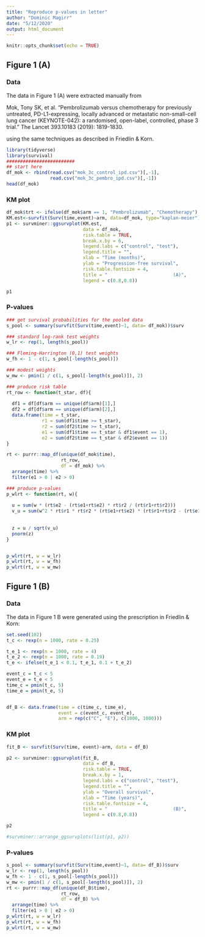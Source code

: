 ```yaml
---
title: "Reproduce p-values in letter"
author: "Dominic Magirr"
date: "5/12/2020"
output: html_document
---
```


```r
knitr::opts_chunk$set(echo = TRUE)
```

## Figure 1 (A)

### Data

The data in Figure 1 (A) were extracted manually from 

Mok, Tony SK, et al. "Pembrolizumab versus chemotherapy for previously untreated, PD-L1-expressing, locally advanced or metastatic non-small-cell lung cancer (KEYNOTE-042): a randomised, open-label, controlled, phase 3 trial." The Lancet 393.10183 (2019): 1819-1830.

using the same techniques as described in Friedlin \& Korn.

```r
library(tidyverse)
library(survival)
#########################
## start here
df_mok <- rbind(read.csv("mok_3c_control_ipd.csv")[,-1],
                read.csv("mok_3c_pembro_ipd.csv")[,-1])
head(df_mok)
```

### KM plot

```r
df_mok$trt <- ifelse(df_mok$arm == 1, "Pembrolizumab", "Chemotherapy")
KM.est<-survfit(Surv(time,event)~arm, data=df_mok, type="kaplan-meier")
p1 <- survminer::ggsurvplot(KM.est, 
                            data = df_mok, 
                            risk.table = TRUE, 
                            break.x.by = 6,
                            legend.labs = c("control", "test"),
                            legend.title = "",
                            xlab = "Time (months)",
                            ylab = "Progression-free survival",
                            risk.table.fontsize = 4,
                            title = "                        (A)",
                            legend = c(0.8,0.8))

p1
```

### P-values


```r
### get survival probabilities for the pooled data
s_pool <- summary(survfit(Surv(time,event)~1, data= df_mok))$surv

### standard log-rank test weights
w_lr <- rep(1, length(s_pool))

### Fleming-Harrington (0,1) test weights
w_fh <- 1 - c(1, s_pool[-length(s_pool)])

### modest weights
w_mw <- pmin(1 / c(1, s_pool[-length(s_pool)]), 2)

### produce risk table
rt_row <- function(t_star, df){
  
  df1 = df[df$arm == unique(df$arm)[1],]
  df2 = df[df$arm == unique(df$arm)[2],]
  data.frame(time = t_star,
             r1 = sum(df1$time >= t_star),
             r2 = sum(df2$time >= t_star),
             e1 = sum(df1$time == t_star & df1$event == 1),
             e2 = sum(df2$time == t_star & df2$event == 1))
}

rt <- purrr::map_df(unique(df_mok$time), 
                    rt_row, 
                    df = df_mok) %>% 
  arrange(time) %>% 
  filter(e1 > 0 | e2 > 0)

### produce p-values
p_wlrt <- function(rt, w){
  
  u = sum(w * (rt$e2 - (rt$e1+rt$e2) * rt$r2 / (rt$r1+rt$r2)))
  v_u = sum(w^2 * rt$r1 * rt$r2 * (rt$e1+rt$e2) * (rt$r1+rt$r2 - (rt$e1+rt$e2)) / ((rt$r1+rt$r2)^2 * (rt$r1+rt$r2-1)), na.rm = TRUE)
  
  
  z = u / sqrt(v_u)
  pnorm(z)
}


p_wlrt(rt, w = w_lr)
p_wlrt(rt, w = w_fh)
p_wlrt(rt, w = w_mw)

```

## Figure 1 (B)

### Data

The data in Figure 1 B were generated using the prescription in Friedlin \& Korn:

```r
set.seed(102)
t_c <- rexp(n = 1000, rate = 0.25)

t_e_1 <- rexp(n = 1000, rate = 4)
t_e_2 <- rexp(n = 1000, rate = 0.19)
t_e <- ifelse(t_e_1 < 0.1, t_e_1, 0.1 + t_e_2)

event_c = t_c < 5
event_e = t_e < 5
time_c = pmin(t_c, 5)
time_e = pmin(t_e, 5)


df_B <- data.frame(time = c(time_c, time_e),
                   event = c(event_c, event_e),
                   arm = rep(c("C", "E"), c(1000, 1000)))
```


### KM plot

```r
fit_B <- survfit(Surv(time, event)~arm, data = df_B)

p2 <- survminer::ggsurvplot(fit_B, 
                            data = df_B, 
                            risk.table = TRUE, 
                            break.x.by = 1,
                            legend.labs = c("control", "test"),
                            legend.title = "",
                            ylab = "Overall survival",
                            xlab = "Time (years)",
                            risk.table.fontsize = 4,
                            title = "                        (B)",
                            legend = c(0.8,0.8))

p2

#survminer::arrange_ggsurvplots(list(p1, p2))
```



### P-values



```r
s_pool <- summary(survfit(Surv(time,event)~1, data= df_B))$surv
w_lr <- rep(1, length(s_pool))
w_fh <- 1 - c(1, s_pool[-length(s_pool)])
w_mw <- pmin(1 / c(1, s_pool[-length(s_pool)]), 2)
rt <- purrr::map_df(unique(df_B$time), 
                    rt_row, 
                    df = df_B) %>% 
  arrange(time) %>% 
  filter(e1 > 0 | e2 > 0)
p_wlrt(rt, w = w_lr)
p_wlrt(rt, w = w_fh)
p_wlrt(rt, w = w_mw)
```

